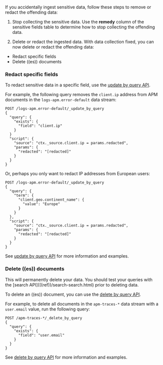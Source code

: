 

<div id="data-security-delete"></div>

If you accidentally ingest sensitive data, follow these steps to remove or redact the offending data:

1. Stop collecting the sensitive data.
    Use the **remedy** column of the <DocLink id="serverlessObservabilityApmDataSecurity" section="sensitive-fields">sensitive fields</DocLink> table to determine how to stop collecting
    the offending data.

1. Delete or redact the ingested data. With data collection fixed, you can now delete or redact the offending data:

* <DocLink id="serverlessObservabilityApmDataSecurity" section="redact-specific-fields">Redact specific fields</DocLink>
* <DocLink id="serverlessObservabilityApmDataSecurity" section="delete-((es))-documents">Delete ((es)) documents</DocLink>

<div id="redact-field-data"></div>

### Redact specific fields

To redact sensitive data in a specific field, use the [update by query API](((ref))/docs-update-by-query.html).

For example, the following query removes the `client.ip` address
from APM documents in the `logs-apm.error-default` data stream:

```console
POST /logs-apm.error-default/_update_by_query
{
  "query": {
    "exists": {
      "field": "client.ip"
    }
  }
  "script": {
    "source": "ctx._source.client.ip = params.redacted",
    "params": {
      "redacted": "[redacted]"
    }
  }
}
```

Or, perhaps you only want to redact IP addresses from European users:

```console
POST /logs-apm.error-default/_update_by_query
{
  "query": {
    "term": {
      "client.geo.continent_name": {
        "value": "Europe"
      }
    }
  },
  "script": {
    "source": "ctx._source.client.ip = params.redacted",
    "params": {
      "redacted": "[redacted]"
    }
  }
}
```

See [update by query API](((ref))/docs-update-by-query.html) for more information and examples.

<div id="delete-doc-data"></div>

### Delete ((es)) documents

<DocCallOut title="Warning" color="warning">
This will permanently delete your data.
You should test your queries with the [search API](((ref))/search-search.html) prior to deleting data.
</DocCallOut>

To delete an ((es)) document,
you can use the [delete by query API](((ref))/docs-delete-by-query.html).

For example, to delete all documents in the `apm-traces-*` data stream with a `user.email` value, run the following query:

```console
POST /apm-traces-*/_delete_by_query
{
  "query": {
    "exists": {
      "field": "user.email"
    }
  }
}
```

See [delete by query API](((ref))/docs-delete-by-query.html) for more information and examples.
